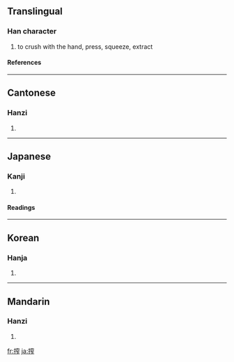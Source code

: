 ==Translingual==
===Han character===
{{Han char|rn=64|rad=手|as=10|sn=13|four=5301<sub>1</sub>|canj=手十金尸 (QJCS)}}
# to crush with the hand, press, squeeze, extract
====References====
{{Han ref|kx=0449.081|dkj=12553|dj=0799.290|hdz=31937.040|uh=643E|ud=25662|bh=B763|bd=46947}}

----
==Cantonese==
===Hanzi===
{{yue-hanzi|jyut=|y=ja3}}
# {{defn|Cantonese}}

----
==Japanese==
===Kanji===
{{ja-kanji|grade=c|rs=手10}}
# {{defn|Japanese}} 
====Readings====
{{ja-readings|on=[[さく]] (saku)|kun=[[しぼる]] (shiboru)}}

----
==Korean==
===Hanja===
{{ko-hanja|hangeul=착|eumhun=|rv=chak|mr=ch'ak|y=chak}}
# {{defn|Korean}}

----
==Mandarin==
===Hanzi===
{{cmn-hanzi|pin=[[zhà]] ([[zha4]])|wg=cha<sup>4</sup>}}
# {{defn|Mandarin}}

[[fr:搾]]
[[ja:搾]]